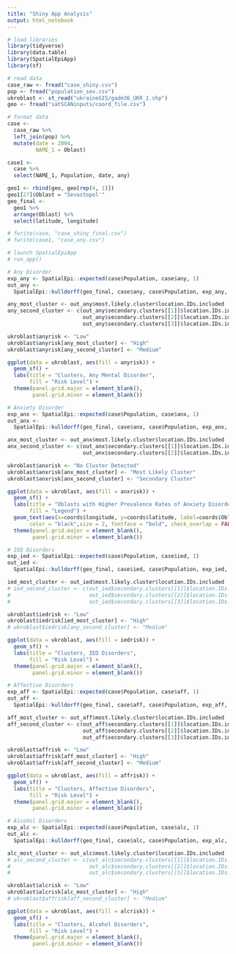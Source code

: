 ```yaml
---
title: "Shiny App Analysis"
output: html_notebook
---
```


```r
# load libraries
library(tidyverse)
library(data.table)
library(SpatialEpiApp)
library(sf)
```

```r
# read data
case_raw <- fread("case_shiny.csv")
pop <- fread("population_sev.csv")
ukroblast <- st_read("ukraineGIS/gadm36_UKR_1.shp")
geo <- fread("satSCANinputs/coord_file.csv")
```

```r
# format data
case <-
  case_raw %>%
  left_join(pop) %>%
  mutate(date = 2004,
         NAME_1 = Oblast)

case1 <-
  case %>%
  select(NAME_1, Population, date, any)

geo1 <- rbind(geo, geo[rep(4, 1)])
geo1[27]$Oblast = "Sevastopol'"
geo_final <-
  geo1 %>%
  arrange(Oblast) %>%
  select(latitude, longitude)

# fwrite(case, "case_shiny_final.csv")
# fwrite(case1, "case_any.csv")
```

```r
# launch SpatialEpiApp
# run_app()
```

```r
# Any Disorder
exp_any <- SpatialEpi::expected(case$Population, case$any, 1)
out_any <-
  SpatialEpi::kulldorff(geo_final, case$any, case$Population, exp_any, pop.upper.bound = 0.5, n.simulations = 999, alpha.level = .05, plot = FALSE)

any_most_cluster <- out_any$most.likely.cluster$location.IDs.included
any_second_cluster <- c(out_any$secondary.clusters[[1]]$location.IDs.included, 
                        out_any$secondary.clusters[[2]]$location.IDs.included,
                        out_any$secondary.clusters[[3]]$location.IDs.included)

ukroblast$anyrisk <- "Low"
ukroblast$anyrisk[any_most_cluster] <- "High"
ukroblast$anyrisk[any_second_cluster] <- "Medium"

ggplot(data = ukroblast, aes(fill = anyrisk)) +
  geom_sf() +
  labs(title = "Clusters, Any Mental Disorder",
       fill = "Risk Level") +
  theme(panel.grid.major = element_blank(), 
        panel.grid.minor = element_blank())
```

```r
# Anxiety Disorder
exp_anx <- SpatialEpi::expected(case$Population, case$anx, 1)
out_anx <-
  SpatialEpi::kulldorff(geo_final, case$anx, case$Population, exp_anx, pop.upper.bound = 0.5, n.simulations = 999, alpha.level = .05, plot = FALSE)

anx_most_cluster <- out_anx$most.likely.cluster$location.IDs.included
anx_second_cluster <- c(out_anx$secondary.clusters[[1]]$location.IDs.included, 
                        out_anx$secondary.clusters[[2]]$location.IDs.included)

ukroblast$anxrisk <- "No Cluster Detected"
ukroblast$anxrisk[anx_most_cluster] <- "Most Likely Cluster"
ukroblast$anxrisk[anx_second_cluster] <- "Secondary Cluster"

ggplot(data = ukroblast, aes(fill = anxrisk)) +
  geom_sf() +
  labs(title = "Oblasts with Higher Prevalence Rates of Anxiety Disorders",
       fill = "Legend") +
  geom_text(aes(x=coords$longitude, y=coords$latitude, label=coords$Oblast),
       color = "black",size = 2, fontface = "bold", check_overlap = FALSE) 
  theme(panel.grid.major = element_blank(), 
        panel.grid.minor = element_blank())
```

```r
# IED Disorders
exp_ied <- SpatialEpi::expected(case$Population, case$ied, 1)
out_ied <-
  SpatialEpi::kulldorff(geo_final, case$ied, case$Population, exp_ied, pop.upper.bound = 0.5, n.simulations = 999, alpha.level = .05, plot = FALSE)

ied_most_cluster <- out_ied$most.likely.cluster$location.IDs.included
# ied_second_cluster <- c(out_ied$secondary.clusters[[1]]$location.IDs.included, 
#                         out_ied$secondary.clusters[[2]]$location.IDs.included,
#                         out_ied$secondary.clusters[[3]]$location.IDs.included)

ukroblast$iedrisk <- "Low"
ukroblast$iedrisk[ied_most_cluster] <- "High"
# ukroblast$iedrisk[any_second_cluster] <- "Medium"

ggplot(data = ukroblast, aes(fill = iedrisk)) +
  geom_sf() +
  labs(title = "Clusters, IED Disorders",
       fill = "Risk Level") +
  theme(panel.grid.major = element_blank(), 
        panel.grid.minor = element_blank())
```

```r
# Affective Disorders
exp_aff <- SpatialEpi::expected(case$Population, case$aff, 1)
out_aff <-
  SpatialEpi::kulldorff(geo_final, case$aff, case$Population, exp_aff, pop.upper.bound = 0.5, n.simulations = 999, alpha.level = .05, plot = FALSE)

aff_most_cluster <- out_aff$most.likely.cluster$location.IDs.included
aff_second_cluster <- c(out_aff$secondary.clusters[[1]]$location.IDs.included,
                        out_aff$secondary.clusters[[2]]$location.IDs.included,
                        out_aff$secondary.clusters[[3]]$location.IDs.included)

ukroblast$affrisk <- "Low"
ukroblast$affrisk[aff_most_cluster] <- "High"
ukroblast$affrisk[aff_second_cluster] <- "Medium"

ggplot(data = ukroblast, aes(fill = affrisk)) +
  geom_sf() +
  labs(title = "Clusters, Affective Disorders",
       fill = "Risk Level") +
  theme(panel.grid.major = element_blank(), 
        panel.grid.minor = element_blank())
```

```r
# Alcohol Disorders
exp_alc <- SpatialEpi::expected(case$Population, case$alc, 1)
out_alc <-
  SpatialEpi::kulldorff(geo_final, case$alc, case$Population, exp_alc, pop.upper.bound = 0.5, n.simulations = 999, alpha.level = .05, plot = FALSE)

alc_most_cluster <- out_alc$most.likely.cluster$location.IDs.included
# alc_second_cluster <- c(out_alc$secondary.clusters[[1]]$location.IDs.included,
#                         out_alc$secondary.clusters[[2]]$location.IDs.included,
#                         out_alc$secondary.clusters[[3]]$location.IDs.included)

ukroblast$alcrisk <- "Low"
ukroblast$alcrisk[alc_most_cluster] <- "High"
# ukroblast$affrisk[aff_second_cluster] <- "Medium"

ggplot(data = ukroblast, aes(fill = alcrisk)) +
  geom_sf() +
  labs(title = "Clusters, Alcohol Disorders",
       fill = "Risk Level") +
  theme(panel.grid.major = element_blank(), 
        panel.grid.minor = element_blank())
```

